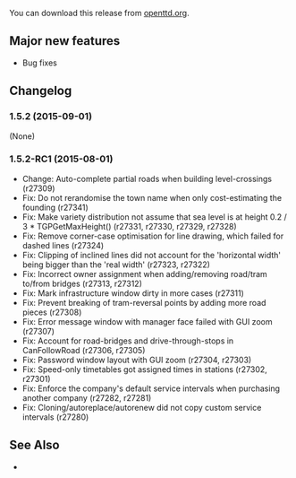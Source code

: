{{en/-}}
{{en/Development/OTTDVersions}}
{{en/Archive/OpenTTD/Release|prev=en/Archive/OpenTTD/OpenTTD 1.5.1|next=en/Archive/OpenTTD/OpenTTD 1.5.3|date=2015-09-01}}

You can download this release from [http://www.openttd.org/en/download-stable/1.5.2 openttd.org].

==Major new features==
* Bug fixes

==Changelog==
===1.5.2 (2015-09-01)===
(None)

===1.5.2-RC1 (2015-08-01)===
* Change: Auto-complete partial roads when building level-crossings {{en/Development/Design Drafts/Flyspray|6283}} (r27309)
* Fix: Do not rerandomise the town name when only cost-estimating the founding {{en/Development/Design Drafts/Flyspray|6332}} (r27341)
* Fix: Make variety distribution not assume that sea level is at height 0.2 / 3 * TGPGetMaxHeight() {{en/Development/Design Drafts/Flyspray|6335}} (r27331, r27330, r27329, r27328)
* Fix: Remove corner-case optimisation for line drawing, which failed for dashed lines  (r27324)
* Fix: Clipping of inclined lines did not account for the 'horizontal width' being bigger than the 'real width' (r27323, r27322)
* Fix: Incorrect owner assignment when adding/removing road/tram to/from bridges {{en/Development/Design Drafts/Flyspray|6317}} (r27313, r27312)
* Fix: Mark infrastructure window dirty in more cases (r27311)
* Fix: Prevent breaking of tram-reversal points by adding more road pieces {{en/Development/Design Drafts/Flyspray|6283}} (r27308)
* Fix: Error message window with manager face failed with GUI zoom {{en/Development/Design Drafts/Flyspray|6259}} (r27307)
* Fix: Account for road-bridges and drive-through-stops in CanFollowRoad {{en/Development/Design Drafts/Flyspray|6320}} (r27306, r27305)
* Fix: Password window layout with GUI zoom {{en/Development/Design Drafts/Flyspray|6321}} (r27304, r27303)
* Fix: Speed-only timetables got assigned times in stations {{en/Development/Design Drafts/Flyspray|6313}} (r27302, r27301)
* Fix: Enforce the company's default service intervals when purchasing another company {{en/Development/Design Drafts/Flyspray|6254}} (r27282, r27281)
* Fix: Cloning/autoreplace/autorenew did not copy custom service intervals (r27280)

==See Also==
* {{en/Archive/OpenTTD/OTTDNewsArticle|221|The 1.5.2 news article}}